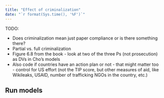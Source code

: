 ```yaml
---
title: "Effect of criminalization"
date: "`r format(Sys.time(), '%F')`"
---
```


TODO: 

- Does criminalization mean just paper compliance or is there something there?
- Partial vs. full criminalization
- Figure 6.8 from the book - look at two of the three Ps (not prosecution) as DVs in Cho’s models
- Also code if countries have an action plan or not - that might matter too - control for US effort (not the TIP score, but other measures of aid, like Wikileaks, USAID, number of trafficking NGOs in the country, etc.)

## Run models

